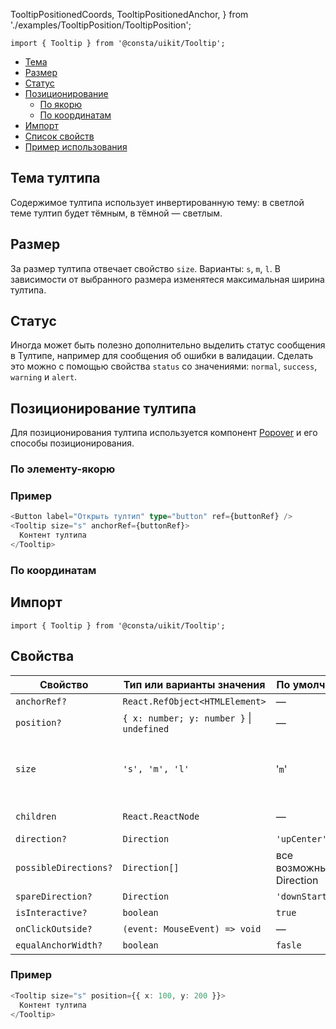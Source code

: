   TooltipPositionedCoords,
  TooltipPositionedAnchor,
} from './examples/TooltipPosition/TooltipPosition';

```tsx
import { Tooltip } from '@consta/uikit/Tooltip';
```

<MdxMenu>

- [Тема](#тема-тултипа)
- [Размер](#размер)
- [Статус](#статус)
- [Позиционирование](#позиционирование-тултипа)
  - [По якорю](#по-элементу-якорю)
  - [По координатам](#по-координатам)
- [Импорт](#импорт)
- [Список свойств](#свойства)
- [Пример использования](#примеры)

</MdxMenu>

## Тема тултипа

Содержимое тултипа использует инвертированную тему: в светлой теме тултип будет тёмным, в тёмной — светлым.

## Размер

За размер тултипа отвечает свойство `size`. Варианты: `s`, `m`, `l`. В зависимости от выбранного размера изменятеся максимальная ширина тултипа.

## Статус

Иногда может быть полезно дополнительно выделить статус сообщения в Тултипе, например для сообщения об ошибки в валидации. Сделать это можно с помощью свойства `status` со значениями: `normal`, `success`, `warning` и `alert`.

## Позиционирование тултипа

Для позиционирования тултипа используется компонент [Popover](##LIBS.STAND.DEV/stand:uikit-components-popover-stable/hash:способы-позиционирования) и его способы позиционирования.

### По элементу-якорю

<TooltipPositionedAnchor />

### Пример

```ts
<Button label="Открыть тултип" type="button" ref={buttonRef} />
<Tooltip size="s" anchorRef={buttonRef}>
  Контент тултипа
</Tooltip>
```

### По координатам

<TooltipPositionedCoords />

## Импорт

```tsx
import { Tooltip } from '@consta/uikit/Tooltip';
```

## Свойства

| Свойство              | Тип или варианты значения                     | По умолчанию            | Описание                                                                                              |
| --------------------- | --------------------------------------------- | ----------------------- | ----------------------------------------------------------------------------------------------------- |
| `anchorRef?`          | `React.RefObject<HTMLElement>`                | —                       | см. [Popover](##LIBS.STAND.DEV/stand:uikit-components-popover-stable)                                 |
| `position?`           | `{ x: number; y: number }` &#124; `undefined` | —                       | см. [Popover](##LIBS.STAND.DEV/stand:uikit-components-popover-stable/)                                |
| `size`                | `'s', 'm', 'l'`                               | '`m`'                   | Размер, влияющий на максимальную ширину тултипа                                                       |
| `children`            | `React.ReactNode`                             | —                       | Контент тултипа                                                                                       |
| `direction?`          | `Direction`                                   | `'upCenter'`            | см. [Popover](##LIBS.STAND.DEV/stand:uikit-components-popover-stable/hash:направление-разворачивания) |
| `possibleDirections?` | `Direction[]`                                 | все возможные Direction | см. [Popover](##LIBS.STAND.DEV/stand:uikit-components-popover-stable/hash:направление-разворачивания) |
| `spareDirection?`     | `Direction`                                   | `'downStartLeft'`       | см. [Popover](##LIBS.STAND.DEV/stand:uikit-components-popover-stable/hash:направление-разворачивания) |
| `isInteractive?`      | `boolean`                                     | `true`                  | см. [Popover](##LIBS.STAND.DEV/stand:uikit-components-popover-stable)                                 |
| `onClickOutside?`     | `(event: MouseEvent) => void`                 | —                       | см. [Popover](##LIBS.STAND.DEV/stand:uikit-components-popover-stable)                                 |
| `equalAnchorWidth?`   | `boolean`                                     | `fasle`                 | см. [Popover](##LIBS.STAND.DEV/stand:uikit-components-popover-stable)                                 |

### Пример

```ts
<Tooltip size="s" position={{ x: 100, y: 200 }}>
  Контент тултипа
</Tooltip>
```
